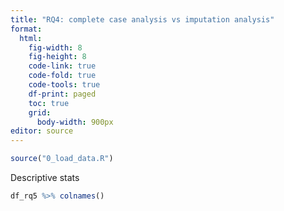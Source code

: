 ```yaml
---
title: "RQ4: complete case analysis vs imputation analysis"
format: 
  html:
    fig-width: 8
    fig-height: 8
    code-link: true
    code-fold: true
    code-tools: true
    df-print: paged
    toc: true
    grid:
      body-width: 900px
editor: source
---
```



```r

source("0_load_data.R")

```

Descriptive stats

```r

df_rq5 %>% colnames()



```

